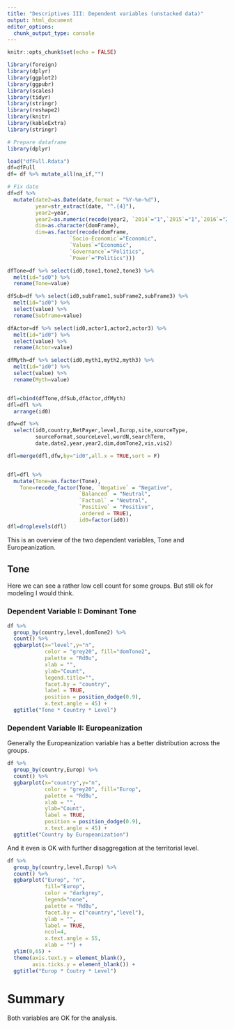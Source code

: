```yaml
---
title: "Descriptives III: Dependent variables (unstacked data)"
output: html_document
editor_options: 
  chunk_output_type: console
---
```



```r
knitr::opts_chunk$set(echo = FALSE)
```


```r
library(foreign)
library(dplyr)
library(ggplot2)
library(ggpubr)
library(scales)
library(tidyr)
library(stringr)
library(reshape2)
library(knitr)
library(kableExtra)
library(stringr)
```


```r
# Prepare dataframe
library(dplyr)

load("dfFull.Rdata")
df=dfFull
df= df %>% mutate_all(na_if,"")

# Fix date
df=df %>% 
  mutate(date2=as.Date(date,format = "%Y-%m-%d"),
         year=str_extract(date, "^.{4}"),
         year2=year,
         year2=as.numeric(recode(year2, `2014`="1",`2015`="1",`2016`="2",`2017`="2",`2018`="3",`2019`="3")),
         dim=as.character(domFrame),
         dim=as.factor(recode(domFrame,
                    `Socio-Economic`="Economic",
                    `Values`="Economic",
                    `Governance`="Politics",
                    `Power`="Politics")))

dfTone=df %>% select(id0,tone1,tone2,tone3) %>% 
  melt(id="id0") %>% 
  rename(Tone=value)

dfSub=df %>% select(id0,subFrame1,subFrame2,subFrame3) %>% 
  melt(id="id0") %>% 
  select(value) %>% 
  rename(Subframe=value)

dfActor=df %>% select(id0,actor1,actor2,actor3) %>% 
  melt(id="id0") %>% 
  select(value) %>% 
  rename(Actor=value)

dfMyth=df %>% select(id0,myth1,myth2,myth3) %>% 
  melt(id="id0") %>% 
  select(value) %>% 
  rename(Myth=value)


dfl=cbind(dfTone,dfSub,dfActor,dfMyth)
dfl=dfl %>% 
  arrange(id0)

dfw=df %>% 
  select(id0,country,NetPayer,level,Europ,site,sourceType,
         sourceFormat,sourceLevel,wordN,searchTerm,
         date,date2,year,year2,dim,domTone2,vis,vis2)

dfl=merge(dfl,dfw,by="id0",all.x = TRUE,sort = F)


dfl=dfl %>% 
  mutate(Tone=as.factor(Tone),
    Tone=recode_factor(Tone, `Negative` = "Negative", 
                       `Balanced` = "Neutral", 
                       `Factual` = "Neutral",
                       `Positive` = "Positive",
                       .ordered = TRUE),
                       id0=factor(id0))
dfl=droplevels(dfl)

```

This is an overview of the two dependent variables, Tone and Europeanization.


## Tone

Here we can see a rather low cell count for some groups. But still ok for modeling I would think.

### Dependent Variable I: Dominant Tone
```r
df %>%
  group_by(country,level,domTone2) %>%
  count() %>% 
  ggbarplot(x="level",y="n",
            color = "grey20", fill="domTone2",
            palette = "RdBu",
            xlab = "",
            ylab="Count",
            legend.title="",
            facet.by = "country",
            label = TRUE, 
            position = position_dodge(0.9),
            x.text.angle = 45) +
  ggtitle("Tone * Country * Level")


```


### Dependent Variable II: Europeanization

Generally the Europeanization variable has a better distribution across the groups.

```r
df %>%
  group_by(country,Europ) %>%
  count() %>% 
  ggbarplot(x="country",y="n",
            color = "grey20", fill="Europ",
            palette = "RdBu",
            xlab = "",
            ylab="Count",
            label = TRUE, 
            position = position_dodge(0.9),
            x.text.angle = 45) +
  ggtitle("Country by Europeanization")


```


And it even is OK with further disaggregation at the territorial level.


```r
df %>%
  group_by(country,level,Europ) %>%
  count() %>% 
  ggbarplot("Europ", "n",
            fill="Europ",
            color = "darkgrey", 
            legend="none",
            palette = "RdBu",
            facet.by = c("country","level"),
            ylab = "",
            label = TRUE, 
            ncol=4,
            x.text.angle = 55,
            xlab = "") +
  ylim(0,65) +
  theme(axis.text.y = element_blank(),
        axis.ticks.y = element_blank()) +
  ggtitle("Europ * Coutry * Level")

```



# Summary

Both variables are OK for the analysis.